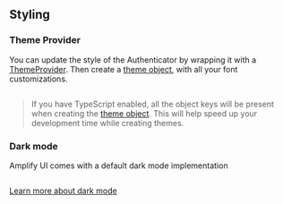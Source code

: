 

## Styling

### Theme Provider

You can update the style of the Authenticator by wrapping it with a [ThemeProvider](/react-native/theming). Then create a [theme object](/react-native/theming#theme-structure), with all your font customizations.

```jsx file=../../../../../../../examples/react-native/src/features/Authenticator/Theming/Example.tsx
```

> If you have TypeScript enabled, all the object keys will be present when creating the [theme object](/react-native/theming#theme-structure). This will help speed up your development time while creating themes.

### Dark mode

Amplify UI comes with a default dark mode implementation 

```jsx file=../../../../../../../examples/react-native/src/features/Authenticator/Theming/DarkMode.tsx
```

[Learn more about dark mode](/react-native/theming/dark-mode)
